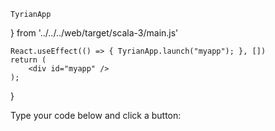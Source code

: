     TyrianApp
} from '../../../web/target/scala-3/main.js'


    React.useEffect(() => { TyrianApp.launch("myapp"); }, [])
    return (
        <div id="myapp" />
    );
}

Type your code below and click a button:
<Hello />